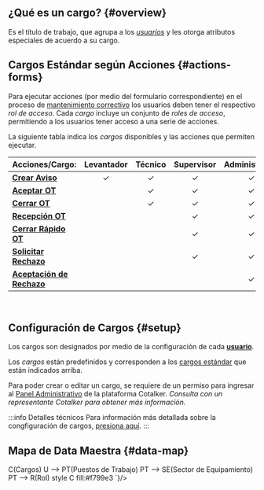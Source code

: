 


## ¿Qué es un cargo? {#overview}
Es el título de trabajo, que agrupa a los [_usuarios_](/docs/products/corrective_maintenance/master_data/users) y les otorga atributos especiales de acuerdo a su cargo.

## Cargos Estándar según Acciones {#actions-forms}
Para ejecutar acciones (por medio del formulario correspondiente) en el proceso de [mantenimiento correctivo](/docs/products/corrective_maintenance/landing/overview) los usuarios deben tener el respectivo _rol de acceso_. Cada _cargo_ incluye un conjunto de _roles de acceso_, permitiendo a los usuarios tener acceso a una serie de acciones. 

La siguiente tabla indica los _cargos_ disponibles y las acciones que permiten ejecutar.

Acciones/Cargo: | **Levantador** | **Técnico** | **Supervisor** | **Administrador** | **Jefe**
--- | :---: | :---: | :---: | :---: | :---:
[**Crear Aviso**](/docs/products/corrective_maintenance/actions/create_notification) | ✓ | ✓ | ✓ | ✓| ✓
[**Aceptar OT**](/docs/products/corrective_maintenance/actions/wo_accept) | | ✓ | ✓ | ✓| ✓
[**Cerrar OT**](/docs/products/corrective_maintenance/actions/wo_close) | | ✓ | ✓ | ✓| ✓
[**Recepción OT**](/docs/products/corrective_maintenance/actions/wo_validate) | | | ✓ | ✓| ✓
[**Cerrar Rápido OT**](/docs/products/corrective_maintenance/actions/wo_fast_close) | | | ✓ | ✓| ✓
[**Solicitar Rechazo**](/docs/products/corrective_maintenance/actions/wo_reject_request) | | | ✓ | ✓| ✓
[**Aceptación de Rechazo**](/docs/products/corrective_maintenance/actions/wo_reject_accept) | | | | ✓| ✓

<br/>

## Configuración de Cargos {#setup}
Los cargos son designados por medio de la configuración de cada [**usuario**](/docs/products/corrective_maintenance/master_data/users).

Los _cargos_ están predefinidos y corresponden a los [cargos estándar](#action-forms) que están indicados arriba.

Para poder crear o editar un cargo, se requiere de un permiso para ingresar al [Panel Administrativo](/docs/documentation/admin/admin_jobtitles) de la plataforma Cotalker. _Consulta con un representante Cotalker para obtener más información._

:::info Detalles técnicos
Para información más detallada sobre la congfiguración de cargos, [presiona aquí](/docs/documentation/admin/admin_jobtitles).
:::

## Mapa de Data Maestra {#data-map}

<div className="text-center">
<Mermaid chart={`
    graph LR;
        U(Usuario) --> C(Cargos)
        U --> PT(Puestos de Trabajo)
        PT --> SE(Sector de Equipamiento)
        PT --> R(Rol)
        style C fill:#f799e3
`}/>
</div>
